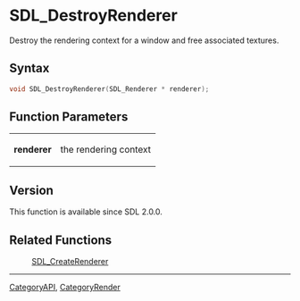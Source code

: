 = SDL_DestroyRenderer =

Destroy the rendering context for a window and free associated textures.

== Syntax ==

<syntaxhighlight lang='c'>
void SDL_DestroyRenderer(SDL_Renderer * renderer);
</syntaxhighlight>

== Function Parameters ==

{|
|'''renderer'''
|the rendering context
|}

== Version ==

This function is available since SDL 2.0.0.

== Related Functions ==

:[[SDL_CreateRenderer]]

----
[[CategoryAPI]], [[CategoryRender]]


